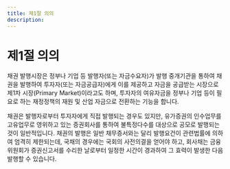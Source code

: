 ```yaml
---
title: 제1절 의의
description: 
---
```


# 제1절 의의

채권 발행시장은 정부나 기업 등 발행자(또는 자금수요자)가 발행 중개기관을 통하여 채권을 발행하여 투자자(또는 자금공급자)에게 이를 제공하고 자금을 공급받는 시장으로 제1차 시장(Primary Market)이라고도 하며, 투자자의 여유자금을 정부나 기업 등이 필요로 하는 재정정책의 재원 및 산업 자금으로 전환하는 기능을 합니다. 

채권은 발행자로부터 투자자에게 직접 발행되는 경우도 있지만, 유가증권의 인수업무를 고유업무로 영위하고 있는 증권회사를 통하여 불특정다수를 대상으로 공모로 발행되는 것이 일반적입니다. 채권의 발행은 일반 채무증서와는 달리 발행요건이 관련법률에 의하여 엄격히 제한되는데, 국채의 경우에는 국회의 사전의결을 얻어야 하고, 회사채는 금융위원회가 증권신고서를 수리한 날로부터 일정한 시간이 경과하여 그 효력이 발생한 다음 발행할 수 있습니다.
